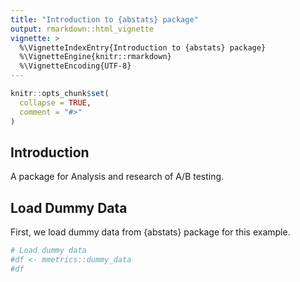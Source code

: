 ```yaml
---
title: "Introduction to {abstats} package"
output: rmarkdown::html_vignette
vignette: >
  %\VignetteIndexEntry{Introduction to {abstats} package}
  %\VignetteEngine{knitr::rmarkdown}
  %\VignetteEncoding{UTF-8}
---
```


```r
knitr::opts_chunk$set(
  collapse = TRUE,
  comment = "#>"
)
```

## Introduction

A package for Analysis and research of A/B testing.

## Load Dummy Data

First, we load dummy data from {abstats} package for this example.
```r
# Load dummy data
#df <- mmetrics::dummy_data
#df
```
